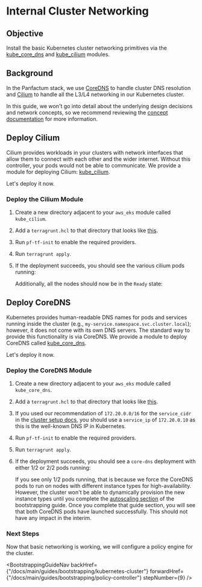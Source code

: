 

# Internal Cluster Networking

## Objective

Install the basic Kubernetes cluster networking primitives via the [kube\_core\_dns](/docs/main/reference/infrastructure-modules/direct/kubernetes/kube_core_dns)
and [kube\_cilium](/docs/main/reference/infrastructure-modules/direct/kubernetes/kube_cilium) modules.

## Background

In the Panfactum stack, we use [CoreDNS](https://coredns.io/) to handle
cluster DNS resolution and [Cilium](https://docs.cilium.io) to handle all the L3/L4 networking in our Kubernetes cluster.

In this guide, we won't go into detail about the underlying design decisions and network concepts, so
we recommend reviewing the [concept documentation](/docs/main/concepts/networking/cluster-networking) for more
information.

## Deploy Cilium

Cilium provides workloads in your clusters with network interfaces that allow them to connect with each other and the wider
internet. Without this controller, your pods would not be able to communicate. We provide a module
for deploying Cilium: [kube\_cilium](/docs/main/reference/infrastructure-modules/direct/kubernetes/kube_cilium).

Let's deploy it now.

### Deploy the Cilium Module

1. Create a new directory adjacent to your `aws_eks` module called `kube_cilium`.

2. Add a `terragrunt.hcl` to that directory that looks like [this](https://github.com/Panfactum/stack/blob/__PANFACTUM_VERSION_MAIN__/packages/reference/environments/production/us-east-2/kube_cilium/terragrunt.hcl).

3. Run `pf-tf-init` to enable the required providers.

4. Run `terragrunt apply`.

5. If the deployment succeeds, you should see the various cilium pods running:

   <MarkdownImage src={ciliumLaunchImg} alt="Cilium launched successfully" />

   Additionally, all the nodes should now be in the `Ready` state:

   <MarkdownImage src={nodesReadyImg} alt="Nodes are ready" />

## Deploy CoreDNS

Kubernetes provides human-readable DNS names for pods and services running inside the cluster (e.g., `my-service.namespace.svc.cluster.local`);
however, it does not come with its own DNS servers. The standard way to provide this functionality is via CoreDNS.
We provide a module to deploy CoreDNS called [kube\_core\_dns](/docs/main/reference/infrastructure-modules/direct/kubernetes/kube_core_dns).

Let's deploy it now.

### Deploy the CoreDNS Module

1. Create a new directory adjacent to your `aws_eks` module called `kube_core_dns`.

2. Add a `terragrunt.hcl` to that directory that looks like [this](https://github.com/Panfactum/stack/blob/__PANFACTUM_VERSION_MAIN__/packages/reference/environments/production/us-east-2/kube_core_dns/terragrunt.hcl).

3. If you used our recommendation of `172.20.0.0/16` for the `service_cidr` in the [cluster setup docs](/docs/main/guides/bootstrapping/kubernetes-cluster#choose-a-service-cidr),
   you should use a `service_ip` of `172.20.0.10` as this is the well-known DNS IP in Kubernetes.

4. Run `pf-tf-init` to enable the required providers.

5. Run `terragrunt apply`.

6. If the deployment succeeds, you should see a `core-dns` deployment with either 1/2 or 2/2 pods running:

   <MarkdownImage src={corednsImg} alt="CoreDNS launched successfully" />

   If you see only 1/2 pods running, that is because we force the CoreDNS pods to run on nodes with different instance types
   for high-availability. However, the cluster won't be able to dynamically provision the new instance types until
   you complete the [autoscaling section](/docs/main/guides/bootstrapping/autoscaling) of the bootstrapping guide.
   Once you complete that guide section, you will see that both CoreDNS pods have launched successfully. This should
   not have any impact in the interim.

### Next Steps

Now that basic networking is working, we will configure a policy engine for the cluster.

<BootstrappingGuideNav backHref={"/docs/main/guides/bootstrapping/kubernetes-cluster"} forwardHref={"/docs/main/guides/bootstrapping/policy-controller"} stepNumber={9} />
